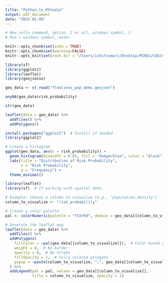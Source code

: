 ```yaml
---
title: "Python_to_RStudio"
output: pdf_document
date: "2025-02-08"
---
```


```r
# New cell= command, option, I or alt, windows symbol, I 
# Run = windows symbol, enter 

knitr::opts_chunk$set(echo = TRUE)
knitr::opts_chunk$set(warning=FALSE)
knitr::opts_knit$set(root.dir = "/Users/ichittumuri/Desktop/MINES/COGCC-Risk-Analysis/Data")
```

```r
library(sf)
library(ggplot2)
library(leaflet)
library(geojsonio)
```

```r
geo_data <- st_read("flowlines_pop_dems.geojson")
```

```r
anyNA(geo_data$risk_probability)
```



```r
str(geo_data)
```

```r
leaflet(data = geo_data) %>%
  addTiles() %>%
  addPolygons()
```


```r
install.packages("ggplot2")  # Install if needed
library(ggplot2)

# Create a histogram
ggplot(geo_data, aes(x = risk_probability)) +
  geom_histogram(binwidth = 0.05, fill = "dodgerblue", color = "black") +
  labs(title = "Distribution of Risk Probability",
       x = "Risk Probability",
       y = "Frequency") +
  theme_minimal()

```

```r
library(leaflet)
library(sf)  # If working with spatial data

# Example: Choose a column to visualize (e.g., "population_density")
column_to_visualize <- "risk_probability"

# Create a color palette
pal <- colorNumeric(palette = "YlOrRd", domain = geo_data[[column_to_visualize]])

# Generate the leaflet map
leaflet(data = geo_data) %>%
  addTiles() %>%
  addPolygons(
    fillColor = ~pal(geo_data[[column_to_visualize]]),  # Color based on data values
    weight = 0,  # No border
    opacity = 0,  # No stroke
    fillOpacity = 1,  # Fully colored polygons
    popup = ~paste(column_to_visualize, ":", geo_data[[column_to_visualize]])  # Interactive popups
  ) %>%
  addLegend(pal = pal, values = geo_data[[column_to_visualize]], 
            title = column_to_visualize, opacity = 1)

```





